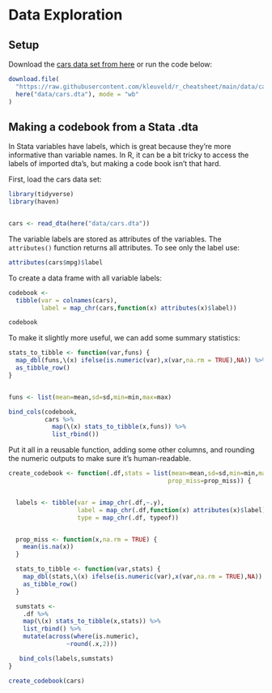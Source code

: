 # Data Exploration

## Setup

Download the [cars data set from here](http://www.principlesofeconometrics.com/stata.htm)
or run the code below:

```r


download.file(
  "https://raw.githubusercontent.com/kleuveld/r_cheatsheet/main/data/cars.dta",
  here("data/cars.dta"), mode = "wb"
)

```

## Making a codebook from a Stata .dta

In Stata variables have labels, which is great because they're more informative
than variable names. In R, it can be a bit tricky to access the labels of imported
dta's, but making a code book isn't that hard.


First, load the cars data set:

```r

library(tidyverse)
library(haven)


cars <- read_dta(here("data/cars.dta"))

```

The variable labels are stored as attributes of the variables. The `attributes()`
function returns all attributes. To see only the label use:

```r

attributes(cars$mpg)$label

```

To create a data frame with all variable labels:

```r

codebook <- 
  tibble(var = colnames(cars),
         label = map_chr(cars,function(x) attributes(x)$label)) 

codebook

```

To make it slightly more useful, we can add some summary statistics:

```r

stats_to_tibble <- function(var,funs) {
  map_dbl(funs,\(x) ifelse(is.numeric(var),x(var,na.rm = TRUE),NA)) %>%
  as_tibble_row()
}


funs <- list(mean=mean,sd=sd,min=min,max=max)

bind_cols(codebook,
          cars %>%
            map(\(x) stats_to_tibble(x,funs)) %>%
            list_rbind())   

```

Put it all in a reusable function, adding some other columns, and 
rounding the numeric outputs to make sure it's human-readable.


```r

create_codebook <- function(.df,stats = list(mean=mean,sd=sd,min=min,max=max,
                                            prop_miss=prop_miss)) {


  labels <- tibble(var = imap_chr(.df,~.y),
                   label = map_chr(.df,function(x) attributes(x)$label),
                   type = map_chr(.df, typeof))


  prop_miss <- function(x,na.rm = TRUE) {
    mean(is.na(x))
  }

  stats_to_tibble <- function(var,stats) {
    map_dbl(stats,\(x) ifelse(is.numeric(var),x(var,na.rm = TRUE),NA)) %>%
    as_tibble_row()
  }

  sumstats <-
    .df %>%
    map(\(x) stats_to_tibble(x,stats)) %>%
    list_rbind() %>%
    mutate(across(where(is.numeric),
                ~round(.x,2)))  

   bind_cols(labels,sumstats)
}

create_codebook(cars) 


```


